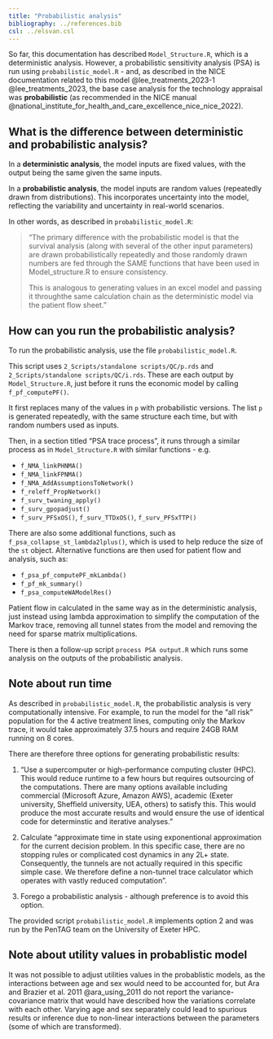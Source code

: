 ```yaml
---
title: "Probabilistic analysis"
bibliography: ../references.bib
csl: ../elsvan.csl
---
```


So far, this documentation has described `Model_Structure.R`, which is a deterministic analysis. However, a probabilistic sensitivity analysis (PSA) is run using `probabilistic_model.R` - and, as described in the NICE documentation related to this model @lee_treatments_2023-1 @lee_treatments_2023, the base case analysis for the technology appraisal was **probabilistic** (as recommended in the NICE manual @national_institute_for_health_and_care_excellence_nice_nice_2022).

## What is the difference between deterministic and probabilistic analysis?

In a **deterministic analysis**, the model inputs are fixed values, with the output being the same given the same inputs.

In a **probabilistic analysis**, the model inputs are random values (repeatedly drawn from distributions). This incorporates uncertainty into the model, reflecting the variability and uncertainty in real-world scenarios.

In other words, as described in `probabilistic_model.R`:

> "The primary difference with the probabilistic model is that the survival analysis (along with several of the other input parameters) are drawn probabilistically repeatedly and those randomly drawn numbers are fed through the SAME functions that have been used in Model_structure.R to ensure consistency.
> 
> This is analogous to generating values in an excel model and passing it throughthe same calculation chain as the deterministic model via the patient flow sheet."

## How can you run the probabilistic analysis?

To run the probabilistic analysis, use the file `probabilistic_model.R`.

This script uses `2_Scripts/standalone scripts/QC/p.rds` and `2_Scripts/standalone scripts/QC/i.rds`. These are each output by `Model_Structure.R`, just before it runs the economic model by calling `f_pf_computePF()`.

It first replaces many of the values in `p` with probabilistic versions. The list `p` is generated repeatedly, with the same structure each time, but with random numbers used as inputs.

Then, in a section titled "PSA trace process", it runs through a similar process as in `Model_Structure.R` with similar functions - e.g.

* `f_NMA_linkPHNMA()`
* `f_NMA_linkFPNMA()`
* `f_NMA_AddAssumptionsToNetwork()`
* `f_releff_PropNetwork()`
* `f_surv_twaning_apply()`
* `f_surv_gpopadjust()`
* `f_surv_PFSxOS()`, `f_surv_TTDxOS()`, `f_surv_PFSxTTP()`

There are also some additional functions, such as `f_psa_collapse_st_lambda2lplus()`, which is used to help reduce the size of the `st` object. Alternative functions are then used for patient flow and analysis, such as:

* `f_psa_pf_computePF_mkLambda()`
* `f_pf_mk_summary()`
* `f_psa_computeWAModelRes()`

Patient flow in calculated in the same way as in the deterministic analysis, just instead using lambda approximation to simplify the computation of the Markov trace, removing all tunnel states from the model and removing the need for sparse matrix multiplications.

There is then a follow-up script `process PSA output.R` which runs some analysis on the outputs of the probabilistic analysis.

## Note about run time

As described in `probabilistic_model.R`, the probabilistic analysis is very computationally intensive. For example, to run the model for the "all risk" population for the 4 active treatment lines, computing only the Markov trace, it would take approximately 37.5 hours and require 24GB RAM running on 8 cores.

There are therefore three options for generating probabilistic results:

1. "Use a supercomputer or high-performance computing cluster (HPC). This would reduce runtime to a few hours but requires outsourcing of the computations. There are many options available including commercial (Microsoft Azure, Amazon AWS), academic (Exeter university, Sheffield university, UEA, others) to satisfy this. This would produce the most accurate results and would ensure the use of identical code for determinstic and iterative analyses."

2. Calculate "approximate time in state using exponentional approximation for the current decision problem. In this specific case, there are no stopping rules or complicated cost dynamics in any 2L+ state. Consequently, the tunnels are not actually required in this specific simple case. We therefore define a non-tunnel trace calculator which operates with vastly reduced computation".

3. Forego a probabilistic analysis - although preference is to avoid this option.

The provided script `probabilistic_model.R` implements option 2 and was run by the PenTAG team on the University of Exeter HPC.

## Note about utility values in probablistic model

It was not possible to adjust utilities values in the probablistic models, as the interactions between age and sex would need to be accounted for, but Ara and Brazier et al. 2011 @ara_using_2011 do not report the variance-covariance matrix that would have described how the variations correlate with each other. Varying age and sex separately could lead to spurious results or inference due to non-linear interactions between the parameters (some of which are transformed).